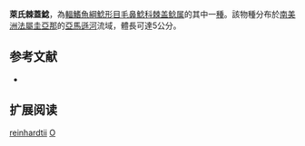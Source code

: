 {{Speciesbox
| name = 萊氏棘蓋鯰
| image = 
| image_width = 
| status = NE
| status_system = IUCN3.1
| genus = Ochmacanthus
| species = reinhardtii
| authority = [[Steindachner|Steindachner]], 1882
| synonyms = *''Ochmacanthus reinhardti''<br /><small>Steindachner, 1882</small>
*''Stegophilus reinhardtii''<br /><small>Steindachner, 1882</small>
}}

'''萊氏棘蓋鯰'''，為[[輻鰭魚綱|輻鰭魚綱]][[鯰形目|鯰形目]][[毛鼻鯰科|毛鼻鯰科]][[棘盖鲶属|棘盖鲶属]]的其中一[[種|種]]。該物種分布於[[南美洲|南美洲]][[法屬圭亞那|法屬圭亞那]]的[[亞馬遜河|亞馬遜河]]流域，體長可達5公分。

== 参考文献 ==
*{{FishBase_species|genus=Ochmacanthus|species=reinhardtii|year=2011|month=12}}

== 扩展阅读 ==
{{refbegin}}
{{wikispecies-inline|Ochmacanthus reinhardtii|萊氏棘蓋鯰}}
{{refend}}
{{Taxonbar|from=Q6414042}}

[[Category:棘盖鲶属|reinhardtii]]
[[Category:1882年描述的鱼类|O]]


{{鯰形目小作品}}